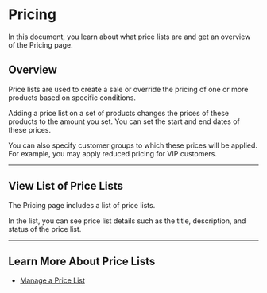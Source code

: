 # Pricing

In this document, you learn about what price lists are and get an overview of the Pricing page.

## Overview

Price lists are used to create a sale or override the pricing of one or more products based on specific conditions.

Adding a price list on a set of products changes the prices of these products to the amount you set. You can set the start and end dates of these prices.

You can also specify customer groups to which these prices will be applied. For example, you may apply reduced pricing for VIP customers.

---

## View List of Price Lists

The Pricing page includes a list of price lists.

In the list, you can see price list details such as the title, description, and status of the price list.

---

## Learn More About Price Lists

- [Manage a Price List](./manage/index.mdx)
